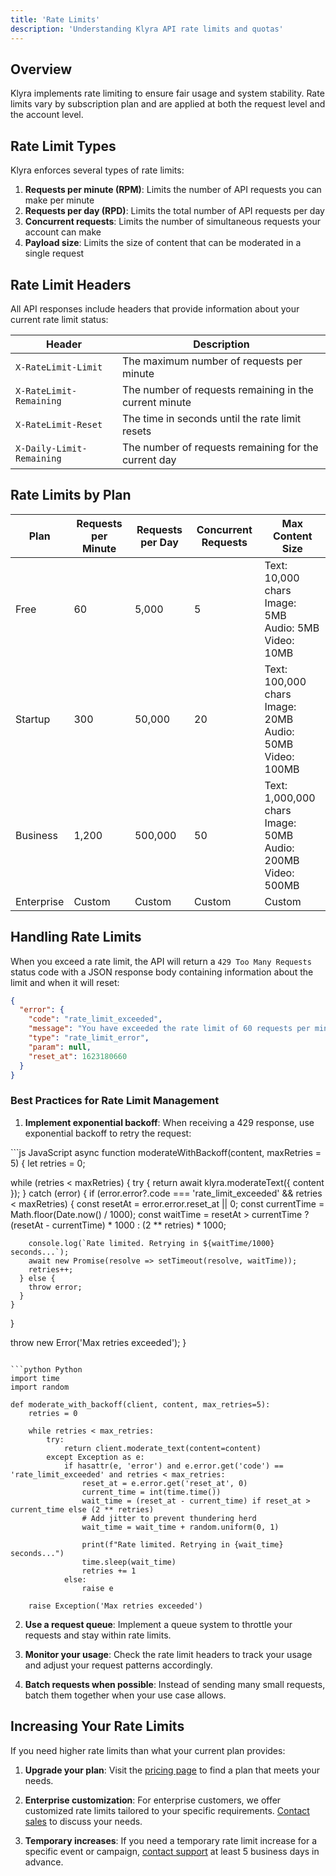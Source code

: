 ```yaml
---
title: 'Rate Limits'
description: 'Understanding Klyra API rate limits and quotas'
---
```


## Overview

Klyra implements rate limiting to ensure fair usage and system stability. Rate limits vary by subscription plan and are applied at both the request level and the account level.

## Rate Limit Types

Klyra enforces several types of rate limits:

1. **Requests per minute (RPM)**: Limits the number of API requests you can make per minute
2. **Requests per day (RPD)**: Limits the total number of API requests per day
3. **Concurrent requests**: Limits the number of simultaneous requests your account can make
4. **Payload size**: Limits the size of content that can be moderated in a single request

## Rate Limit Headers

All API responses include headers that provide information about your current rate limit status:

| Header | Description |
|--------|-------------|
| `X-RateLimit-Limit` | The maximum number of requests per minute |
| `X-RateLimit-Remaining` | The number of requests remaining in the current minute |
| `X-RateLimit-Reset` | The time in seconds until the rate limit resets |
| `X-Daily-Limit-Remaining` | The number of requests remaining for the current day |

## Rate Limits by Plan

<Table>
  <Thead>
    <Tr>
      <Th>Plan</Th>
      <Th>Requests per Minute</Th>
      <Th>Requests per Day</Th>
      <Th>Concurrent Requests</Th>
      <Th>Max Content Size</Th>
    </Tr>
  </Thead>
  <Tbody>
    <Tr>
      <Td>Free</Td>
      <Td>60</Td>
      <Td>5,000</Td>
      <Td>5</Td>
      <Td>
        Text: 10,000 chars<br/>
        Image: 5MB<br/>
        Audio: 5MB<br/>
        Video: 10MB
      </Td>
    </Tr>
    <Tr>
      <Td>Startup</Td>
      <Td>300</Td>
      <Td>50,000</Td>
      <Td>20</Td>
      <Td>
        Text: 100,000 chars<br/>
        Image: 20MB<br/>
        Audio: 50MB<br/>
        Video: 100MB
      </Td>
    </Tr>
    <Tr>
      <Td>Business</Td>
      <Td>1,200</Td>
      <Td>500,000</Td>
      <Td>50</Td>
      <Td>
        Text: 1,000,000 chars<br/>
        Image: 50MB<br/>
        Audio: 200MB<br/>
        Video: 500MB
      </Td>
    </Tr>
    <Tr>
      <Td>Enterprise</Td>
      <Td>Custom</Td>
      <Td>Custom</Td>
      <Td>Custom</Td>
      <Td>Custom</Td>
    </Tr>
  </Tbody>
</Table>

## Handling Rate Limits

When you exceed a rate limit, the API will return a `429 Too Many Requests` status code with a JSON response body containing information about the limit and when it will reset:

```json
{
  "error": {
    "code": "rate_limit_exceeded",
    "message": "You have exceeded the rate limit of 60 requests per minute",
    "type": "rate_limit_error",
    "param": null,
    "reset_at": 1623180660
  }
}
```

### Best Practices for Rate Limit Management

1. **Implement exponential backoff**: When receiving a 429 response, use exponential backoff to retry the request:

<CodeGroup>
```js JavaScript
async function moderateWithBackoff(content, maxRetries = 5) {
  let retries = 0;
  
  while (retries < maxRetries) {
    try {
      return await klyra.moderateText({ content });
    } catch (error) {
      if (error.error?.code === 'rate_limit_exceeded' && retries < maxRetries) {
        const resetAt = error.error.reset_at || 0;
        const currentTime = Math.floor(Date.now() / 1000);
        const waitTime = resetAt > currentTime 
          ? (resetAt - currentTime) * 1000 
          : (2 ** retries) * 1000;
        
        console.log(`Rate limited. Retrying in ${waitTime/1000} seconds...`);
        await new Promise(resolve => setTimeout(resolve, waitTime));
        retries++;
      } else {
        throw error;
      }
    }
  }
  
  throw new Error('Max retries exceeded');
}
```

```python Python
import time
import random

def moderate_with_backoff(client, content, max_retries=5):
    retries = 0
    
    while retries < max_retries:
        try:
            return client.moderate_text(content=content)
        except Exception as e:
            if hasattr(e, 'error') and e.error.get('code') == 'rate_limit_exceeded' and retries < max_retries:
                reset_at = e.error.get('reset_at', 0)
                current_time = int(time.time())
                wait_time = (reset_at - current_time) if reset_at > current_time else (2 ** retries)
                # Add jitter to prevent thundering herd
                wait_time = wait_time + random.uniform(0, 1)
                
                print(f"Rate limited. Retrying in {wait_time} seconds...")
                time.sleep(wait_time)
                retries += 1
            else:
                raise e
    
    raise Exception('Max retries exceeded')
```
</CodeGroup>

2. **Use a request queue**: Implement a queue system to throttle your requests and stay within rate limits.

3. **Monitor your usage**: Check the rate limit headers to track your usage and adjust your request patterns accordingly.

4. **Batch requests when possible**: Instead of sending many small requests, batch them together when your use case allows.

## Increasing Your Rate Limits

If you need higher rate limits than what your current plan provides:

1. **Upgrade your plan**: Visit the [pricing page](https://klyra.io/pricing) to find a plan that meets your needs.

2. **Enterprise customization**: For enterprise customers, we offer customized rate limits tailored to your specific requirements. [Contact sales](mailto:sales@klyra.io) to discuss your needs.

3. **Temporary increases**: If you need a temporary rate limit increase for a specific event or campaign, [contact support](mailto:support@klyra.io) at least 5 business days in advance. 